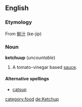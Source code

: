 ==English==
===Etymology===
From [[鮭汁]] (ke-jip)
{{etystub}}

===Noun===
'''ketchuup''' (''uncountable'')

# A tomato-vinegar based [[sauce]].

====Alternative spellings====
*[[catsup]]

[[category:food]]
[[de:Ketchup]]